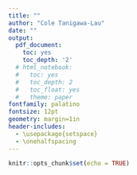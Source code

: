 ```yaml
---
title: ""
author: "Cole Tanigawa-Lau"
date: ""
output:
  pdf_document:
    toc: yes
    toc_depth: '2'
  # html_notebook:
  #   toc: yes
  #   toc_depth: 2
  #   toc_float: yes
  #   theme: paper
fontfamily: palatino
fontsize: 12pt
geometry: margin=1in
header-includes:
  - \usepackage{setspace}
  - \onehalfspacing
---
```


```r
knitr::opts_chunk$set(echo = TRUE)
```

